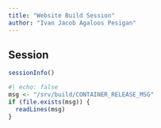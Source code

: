 ```yaml
---
title: "Website Build Session"
author: "Ivan Jacob Agaloos Pesigan"
---
```


## Session

```r
sessionInfo()
```

```r
#| echo: false
msg <- "/srv/build/CONTAINER_RELEASE_MSG"
if (file.exists(msg)) {
  readLines(msg)
}
```
